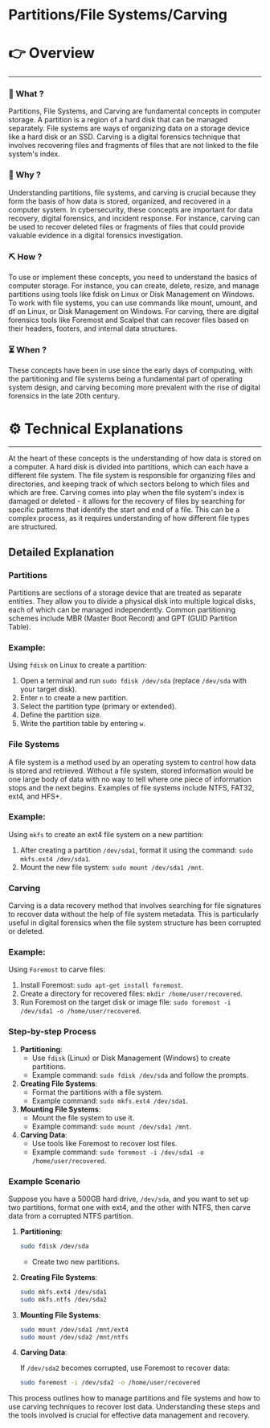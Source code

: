# Partitions/File Systems/Carving


# 👉 Overview

---

### 👀 What ?

Partitions, File Systems, and Carving are fundamental concepts in computer storage. A partition is a region of a hard disk that can be managed separately. File systems are ways of organizing data on a storage device like a hard disk or an SSD. Carving is a digital forensics technique that involves recovering files and fragments of files that are not linked to the file system's index.


### 🧐 Why ?

Understanding partitions, file systems, and carving is crucial because they form the basis of how data is stored, organized, and recovered in a computer system. In cybersecurity, these concepts are important for data recovery, digital forensics, and incident response. For instance, carving can be used to recover deleted files or fragments of files that could provide valuable evidence in a digital forensics investigation.


### ⛏️ How ?

To use or implement these concepts, you need to understand the basics of computer storage. For instance, you can create, delete, resize, and manage partitions using tools like fdisk on Linux or Disk Management on Windows. To work with file systems, you can use commands like mount, umount, and df on Linux, or Disk Management on Windows. For carving, there are digital forensics tools like Foremost and Scalpel that can recover files based on their headers, footers, and internal data structures.


### ⏳ When ?

These concepts have been in use since the early days of computing, with the partitioning and file systems being a fundamental part of operating system design, and carving becoming more prevalent with the rise of digital forensics in the late 20th century.


# ⚙️ Technical Explanations

---

At the heart of these concepts is the understanding of how data is stored on a computer. A hard disk is divided into partitions, which can each have a different file system. The file system is responsible for organizing files and directories, and keeping track of which sectors belong to which files and which are free. Carving comes into play when the file system's index is damaged or deleted - it allows for the recovery of files by searching for specific patterns that identify the start and end of a file. This can be a complex process, as it requires understanding of how different file types are structured.

## Detailed Explanation

### Partitions

Partitions are sections of a storage device that are treated as separate entities. They allow you to divide a physical disk into multiple logical disks, each of which can be managed independently. Common partitioning schemes include MBR (Master Boot Record) and GPT (GUID Partition Table).

### Example:

Using `fdisk` on Linux to create a partition:

1. Open a terminal and run `sudo fdisk /dev/sda` (replace `/dev/sda` with your target disk).
2. Enter `n` to create a new partition.
3. Select the partition type (primary or extended).
4. Define the partition size.
5. Write the partition table by entering `w`.

### File Systems

A file system is a method used by an operating system to control how data is stored and retrieved. Without a file system, stored information would be one large body of data with no way to tell where one piece of information stops and the next begins. Examples of file systems include NTFS, FAT32, ext4, and HFS+.

### Example:

Using `mkfs` to create an ext4 file system on a new partition:

1. After creating a partition `/dev/sda1`, format it using the command: `sudo mkfs.ext4 /dev/sda1`.
2. Mount the new file system: `sudo mount /dev/sda1 /mnt`.

### Carving

Carving is a data recovery method that involves searching for file signatures to recover data without the help of file system metadata. This is particularly useful in digital forensics when the file system structure has been corrupted or deleted.

### Example:

Using `Foremost` to carve files:

1. Install Foremost: `sudo apt-get install foremost`.
2. Create a directory for recovered files: `mkdir /home/user/recovered`.
3. Run Foremost on the target disk or image file: `sudo foremost -i /dev/sda1 -o /home/user/recovered`.

### Step-by-step Process

1. **Partitioning**:
    - Use `fdisk` (Linux) or Disk Management (Windows) to create partitions.
    - Example command: `sudo fdisk /dev/sda` and follow the prompts.
2. **Creating File Systems**:
    - Format the partitions with a file system.
    - Example command: `sudo mkfs.ext4 /dev/sda1`.
3. **Mounting File Systems**:
    - Mount the file system to use it.
    - Example command: `sudo mount /dev/sda1 /mnt`.
4. **Carving Data**:
    - Use tools like Foremost to recover lost files.
    - Example command: `sudo foremost -i /dev/sda1 -o /home/user/recovered`.

### Example Scenario

Suppose you have a 500GB hard drive, `/dev/sda`, and you want to set up two partitions, format one with ext4, and the other with NTFS, then carve data from a corrupted NTFS partition.

1. **Partitioning**:
    
    ```bash
    sudo fdisk /dev/sda
    
    ```
    
    - Create two new partitions.
2. **Creating File Systems**:
    
    ```bash
    sudo mkfs.ext4 /dev/sda1
    sudo mkfs.ntfs /dev/sda2
    
    ```
    
3. **Mounting File Systems**:
    
    ```bash
    sudo mount /dev/sda1 /mnt/ext4
    sudo mount /dev/sda2 /mnt/ntfs
    
    ```
    
4. **Carving Data**:
    
    If `/dev/sda2` becomes corrupted, use Foremost to recover data:
    
    ```bash
    sudo foremost -i /dev/sda2 -o /home/user/recovered
    
    ```
    

This process outlines how to manage partitions and file systems and how to use carving techniques to recover lost data. Understanding these steps and the tools involved is crucial for effective data management and recovery.

